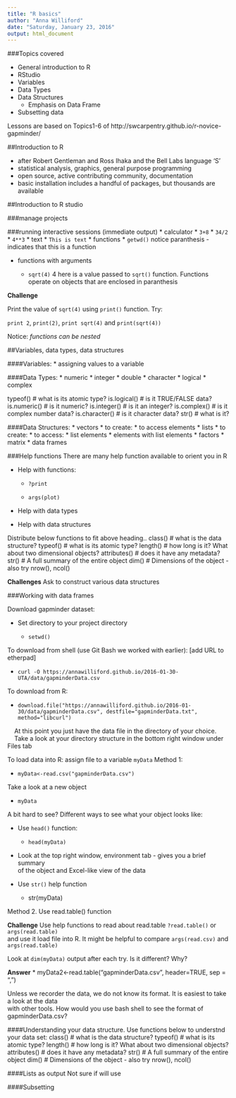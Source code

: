 ```yaml
---
title: "R basics"
author: "Anna Williford"
date: "Saturday, January 23, 2016"
output: html_document
---
```


###Topics covered

* General introduction to R
* RStudio
* Variables
* Data Types
* Data Structures
    * Emphasis on Data Frame
* Subsetting data

Lessons are based on Topics1-6 of http://swcarpentry.github.io/r-novice-gapminder/

##Introduction to R

* after Robert Gentleman and Ross Ihaka and the Bell Labs language ‘S’ 
* statistical analysis, graphics, general purpose programming
* open source, active contributing community, documentation
* basic installation includes a handful of packages, but thousands are available


##Introduction to R studio

###manage projects

###running interactive sessions (immediate output)
* calculator
    * `3+8`
    * `34/2`
    * `4**3`
* text
    * `This is text`
* functions
    * `getwd()` notice paranthesis - indicates that this is a function

* functions with arguments

    * `sqrt(4)`  4 here is a value passed to `sqrt()` function.
Functions operate on objects that are enclosed in paranthesis

**Challenge**

Print the value of `sqrt(4)` using `print()` function. Try: 

`print 2`, `print(2)`, `print sqrt(4)` and `print(sqrt(4))`

Notice: *functions can be nested*


##Variables, data types, data structures

####Variables:
* assigning values to a variable

####Data Types:
* numeric
    * integer
    * double
* character
* logical
* complex

typeof() # what is its atomic type?
is.logical() # is it TRUE/FALSE data?
is.numeric() # is it numeric?
is.integer() # is it an integer?
is.complex() # is it complex number data?
is.character() # is it character data?
str()  # what is it?

####Data Structures:
* vectors
    * to create: 
    * to access elements
* lists
    * to create:
    * to access:
        * list elements
        * elements with list elements
* factors
* matrix
* data frames



###Help functions
There are many help function available to orient you in R

* Help with functions:

    * `?print`
     
    * `args(plot)`
    
* Help with data types


* Help with data structures

Distribute below functions to fit above heading..
class() # what is the data structure?
typeof() # what is its atomic type?
length() # how long is it? What about two dimensional objects?
attributes() # does it have any metadata?
str() # A full summary of the entire object
dim() # Dimensions of the object - also try nrow(), ncol()

**Challenges**
Ask to construct various data structures

###Working with data frames

Download gapminder dataset:

* Set directory to your project directory

    * `setwd()`

To download from shell (use Git Bash we worked with earlier): [add URL to etherpad]

* `curl -O https://annawilliford.github.io/2016-01-30-UTA/data/gapminderData.csv`

To download from R:

* `download.file("https://annawilliford.github.io/2016-01-30/data/gapminderData.csv", destfile="gapminderData.txt", method="libcurl")`

&nbsp;&nbsp;&nbsp;&nbsp;At this point you just have the data file in the directory of your choice. \
&nbsp;&nbsp;&nbsp;&nbsp;Take a look at your directory structure in the bottom right window under Files tab

To load data into R: assign file to a variable `myData`
Method 1:

* `myData<-read.csv("gapminderData.csv")`

Take a look at a new object

* `myData`

A bit hard to see?
Different ways to see what your object looks like: 

* Use `head()` function:
    * `head(myData)`

* Look at the top right window, environment tab - gives you a brief summary \
of the object and Excel-like view of the data

* Use `str()` help function
    * str(myData)

Method 2. Use read.table() function

**Challenge**
Use help functions to read about read.table `?read.table()` or `args(read.table)` \
and use it load file into R. It might be helpful to compare `args(read.csv)` and `args(read.table)`

Look at `dim(myData)` output after each try. Is it different? Why?

**Answer**
* myData2<-read.table("gapminderData.csv", header=TRUE, sep = ",")

Unless we recorder the data, we do not know its format. It is easiest to take a look at the data \
with other tools.  How would you use bash shell to see the format of gapminderData.csv?

####Understanding your data structure.
Use functions below to understnd your data set:
class() # what is the data structure?
typeof() # what is its atomic type?
length() # how long is it? What about two dimensional objects?
attributes() # does it have any metadata?
str() # A full summary of the entire object
dim() # Dimensions of the object - also try nrow(), ncol()

####Lists as output
Not sure if will use

####Subsetting

